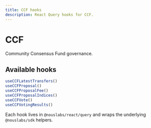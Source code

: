 ```yaml
---
title: CCF hooks
description: React Query hooks for CCF.
---
```


# CCF

Community Consensus Fund governance.

## Available hooks

```ts
useCCFLatestTransfers()
useCCFProposal()
useCCFProposalFee()
useCCFProposalIndices()
useCCFVote()
useCCFVotingResults()
```

Each hook lives in `@nouslabs/react/query` and wraps the underlying `@nouslabs/sdk` helpers.
